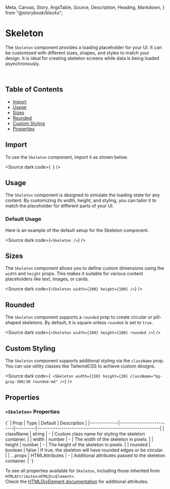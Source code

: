   Meta,
  Canvas,
  Story,
  ArgsTable,
  Source,
  Description,
  Heading,
  Markdown,
} from "@storybook/blocks";

<Meta title="Skeleton docs" of={SkeletonStories} />

# Skeleton

The `Skeleton` component provides a loading placeholder for your UI. It can be customized with different sizes, shapes, and styles to match your design. It is ideal for creating skeleton screens while data is being loaded asynchronously.

<br />

## Table of Contents

- [Import](#import)
- [Usage](#usage)
- [Sizes](#sizes)
- [Rounded](#rounded)
- [Custom Styling](#custom-styling)
- [Properties](#properties)

## Import

To use the `Skeleton` component, import it as shown below.

<Source
  dark
  code={`
`}
/>

## Usage

The `Skeleton` component is designed to simulate the loading state for any content. By customizing its width, height, and styling, you can tailor it to match the placeholder for different parts of your UI.

### Default Usage

Here is an example of the default setup for the Skeleton component.

<div class="custom-canvas full">
  <Story of={SkeletonStories.SkeletonDefault} />
</div>

<Source
  dark
  code={`
<Skeleton />
`}
/>

## Sizes

The `Skeleton` component allows you to define custom dimensions using the `width` and `height` props. This makes it suitable for various content placeholders like text, images, or cards.

<div class="custom-canvas full">
  <Story of={SkeletonStories.SkeletonSizes} />
</div>

<Source
  dark
  code={`
<Skeleton width={200} height={100} />
`}
/>

## Rounded

The `Skeleton` component supports a `rounded` prop to create circular or pill-shaped skeletons. By default, it is square unless `rounded` is set to `true`.

<div class="custom-canvas full">
  <Story of={SkeletonStories.SkeletonRounded} />
</div>

<Source
  dark
  code={`
<Skeleton width={100} height={100} rounded />
`}
/>

## Custom Styling

The `Skeleton` component supports additional styling via the `className` prop. You can use utility classes like TailwindCSS to achieve custom designs.

<div class="custom-canvas full">
  <Story of={SkeletonStories.SkeletonCustomStyling} />
</div>

<Source
  dark
  code={`
<Skeleton
  width={150}
  height={20}
  className="bg-gray-300/30 rounded-md"
/>`}
/>

## Properties

### **`<Skeleton>`** Properties

<Markdown>
  {`
| Prop         | Type                     | Default  | Description                                                |
|--------------|--------------------------|----------|------------------------------------------------------------|
| className    | string                   | -        | Custom class name for styling the skeleton container.      |
| width        | number                   | -        | The width of the skeleton in pixels.                       |
| height       | number                   | -        | The height of the skeleton in pixels.                      |
| rounded      | boolean                  | false    | If true, the skeleton will have rounded edges or be circular. |
| ...props     | HTMLAttributes<HTMLDivElement> | - | Additional attributes passed to the skeleton container.    |
`}
</Markdown>

To see all properties available for `Skeleton`, including those inherited from `HTMLAttributes<HTMLDivElement>`.<br />
Check the [HTMLDivElement documentation](https://developer.mozilla.org/en-US/docs/Web/API/HTMLDivElement) for additional attributes.

